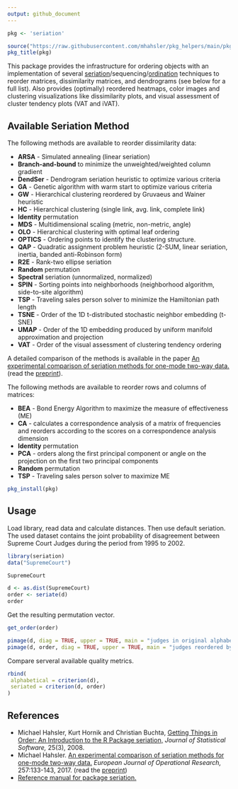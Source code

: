 ```yaml
---
output: github_document
---
```


```r
pkg <- 'seriation'

source("https://raw.githubusercontent.com/mhahsler/pkg_helpers/main/pkg_helpers.R")
pkg_title(pkg)
```


This package provides the infrastructure for ordering objects 
with an implementation of several
[seriation](https://en.wikipedia.org/wiki/Seriation_(archaeology))/sequencing/[ordination](https://en.wikipedia.org/wiki/Ordination_(statistics)) techniques to reorder matrices, dissimilarity
matrices, and dendrograms (see below for a full list). Also provides (optimally) reordered heatmaps, 
color images and clustering visualizations like dissimilarity plots, and
visual assessment of cluster tendency plots (VAT and iVAT).

## Available Seriation Method

The following methods are available to reorder dissimilarity data:

 *  **ARSA** - Simulated annealing (linear seriation)   
 *  **Branch-and-bound** to minimize the unweighted/weighted column gradient 
 *  **DendSer** - Dendrogram seriation heuristic to optimize various criteria
 *  **GA** - Genetic algorithm with warm start to optimize various criteria
 *  **GW** - Hierarchical clustering reordered by Gruvaeus and Wainer heuristic 
 *  **HC** - Hierarchical clustering (single link, avg. link, complete link) 
 *  **Identity** permutation 
 *  **MDS** - Multidimensional scaling (metric, non-metric, angle) 
 *  **OLO** - Hierarchical clustering with optimal leaf ordering 
 *  **OPTICS** - Ordering points to identify the clustering structure.
 *  **QAP** - Quadratic assignment problem heuristic (2-SUM, linear seriation, inertia, banded anti-Robinson form)
 *  **R2E** - Rank-two ellipse seriation 
 *  **Random** permutation
 *  **Spectral** seriation (unnormalized, normalized) 
 *  **SPIN** - Sorting points into neighborhoods (neighborhood algorithm, side-to-site algorithm)
 *  **TSP** - Traveling sales person solver to minimize the Hamiltonian path length 
 *  **TSNE** - Order of the 1D t-distributed stochastic neighbor embedding (t-SNE)
 *  **UMAP** - Order of the 1D embedding produced by uniform manifold approximation and projection
 *  **VAT** - Order of the visual assessment of clustering tendency ordering 
  
A detailed comparison of the methods is available in the paper 
[An experimental comparison of seriation methods for one-mode two-way data.](http://dx.doi.org/10.1016/j.ejor.2016.08.066) (read the [preprint](https://michael.hahsler.net/research/paper/EJOR_seriation_2016.pdf)).
  
  
The following methods are available to reorder rows and columns of matrices:

 *  **BEA** - Bond Energy Algorithm to maximize the measure of effectiveness (ME) 
 *  **CA** - calculates a correspondence analysis of a matrix of frequencies 
      and reorders according to the scores on a correspondence analysis dimension
 *  **Identity** permutation 
 *  **PCA** - orders along the first principal component or angle on the projection on the first two principal components 
 *  **Random** permutation 
 *  **TSP** - Traveling sales person solver to maximize ME 


```r
pkg_install(pkg)
```

## Usage

Load library, read data and calculate distances. Then use default seriation. The used dataset 
contains the joint probability of disagreement between Supreme Court Judges during the period
from 1995 to 2002.
```r
library(seriation)
data("SupremeCourt")

SupremeCourt

d <- as.dist(SupremeCourt)
order <- seriate(d)
order
```

Get the resulting permutation vector.
```r
get_order(order)
```

```r
pimage(d, diag = TRUE, upper = TRUE, main = "judges in original alphabetical order")
pimage(d, order, diag = TRUE, upper = TRUE, main = "judges reordered by seriation")
```



Compare serveral available quality metrics.
```r
rbind(
 alphabetical = criterion(d),
 seriated = criterion(d, order)
)
```

## References

* Michael Hahsler, Kurt Hornik and Christian Buchta, [Getting Things in Order: An Introduction to the R Package seriation,](http://dx.doi.org/10.18637/jss.v025.i03) _Journal of Statistical Software,_ 25(3), 2008.
* Michael Hahsler. [An experimental comparison of seriation methods for one-mode two-way data.](http://dx.doi.org/10.1016/j.ejor.2016.08.066) _European Journal of Operational Research,_ 257:133-143, 2017. (read the [preprint](https://michael.hahsler.net/research/paper/EJOR_seriation_2016.pdf))
* [Reference manual for package seriation.](https://www.rdocumentation.org/packages/seriation/)

